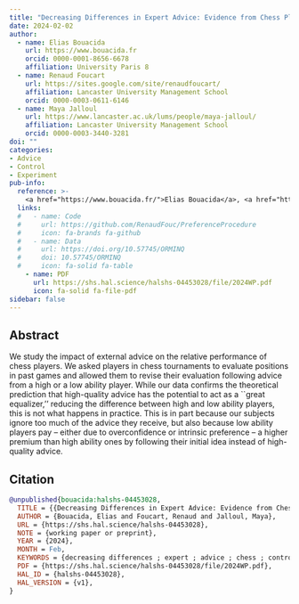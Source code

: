 ```yaml
---
title: "Decreasing Differences in Expert Advice: Evidence from Chess Players"
date: 2024-02-02
author:
  - name: Elias Bouacida
    url: https://www.bouacida.fr
    orcid: 0000-0001-8656-6678
    affiliation: University Paris 8
  - name: Renaud Foucart
    url: https://sites.google.com/site/renaudfoucart/
    affiliation: Lancaster University Management School
    orcid: 0000-0003-0611-6146
  - name: Maya Jalloul
    url: https://www.lancaster.ac.uk/lums/people/maya-jalloul/
    affiliation: Lancaster University Management School
    orcid: 0000-0003-3440-3281
doi: ""
categories: 
- Advice
- Control
- Experiment
pub-info:
  reference: >-
    <a href="https://www.bouacida.fr/">Elias Bouacida</a>, <a href="https://sites.google.com/site/renaudfoucart/">Renaud Foucart</a>,  <a href="https://www.lancaster.ac.uk/lums/people/maya-jalloul/">Maya Jalloul</a>"Decreasing Differences in Expert Advice: Evidence from Chess Players"
  links:
  #   - name: Code
  #     url: https://github.com/RenaudFouc/PreferenceProcedure
  #     icon: fa-brands fa-github
  #   - name: Data
  #     url: https://doi.org/10.57745/ORMINQ
  #     doi: 10.57745/ORMINQ
  #     icon: fa-solid fa-table
    - name: PDF
      url: https://shs.hal.science/halshs-04453028/file/2024WP.pdf
      icon: fa-solid fa-file-pdf
sidebar: false    
---
```


## Abstract

We study the impact of external advice on the relative performance of chess players. We asked players in chess tournaments to evaluate positions in past games and allowed them to revise their evaluation following advice from a high or a low ability player. While our data confirms the theoretical prediction that high-quality advice has the potential to act as a ``great equalizer,'' reducing the difference between high and low ability players, this is not what happens in practice. This is in part because our subjects ignore too much of the advice they receive, but also because low ability players pay -- either due to overconfidence or intrinsic preference -- a higher premium than high ability ones by following their initial idea instead of high-quality advice.

## Citation

```bibtex
@unpublished{bouacida:halshs-04453028,
  TITLE = {{Decreasing Differences in Expert Advice: Evidence from Chess Players}},
  AUTHOR = {Bouacida, Elias and Foucart, Renaud and Jalloul, Maya},
  URL = {https://shs.hal.science/halshs-04453028},
  NOTE = {working paper or preprint},
  YEAR = {2024},
  MONTH = Feb,
  KEYWORDS = {decreasing differences ; expert ; advice ; chess ; control},
  PDF = {https://shs.hal.science/halshs-04453028/file/2024WP.pdf},
  HAL_ID = {halshs-04453028},
  HAL_VERSION = {v1},
}
```